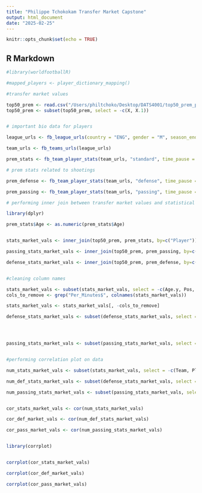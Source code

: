 ```yaml
---
title: "Philippe Tchokokam Transfer Market Capstone"
output: html_document
date: "2025-02-25"
---
```


```r
knitr::opts_chunk$set(echo = TRUE)
```

## R Markdown

```r

#library(worldfootballR)

#mapped_players <- player_dictionary_mapping()


```


```r
#transfer market values

top50_prem <- read.csv("/Users/philtchoko/Desktop/DATS4001/top50_prem_prices.csv")
top50_prem <- subset(top50_prem, select = -c(X, X.1))



```

```r
# important bio data for players

league_urls <- fb_league_urls(country = "ENG", gender = "M", season_end_year = 2024, tier = "1st")

team_urls <- fb_teams_urls(league_urls)

prem_stats <- fb_team_player_stats(team_urls, "standard", time_pause = 7)

```

```r

# prem stats related to shootings

prem_defense <- fb_team_player_stats(team_urls, "defense", time_pause = 6)

```


```r
prem_passing <- fb_team_player_stats(team_urls, "passing", time_pause = 6)

```


```r
# performing inner join between transfer market values and statistical data

library(dplyr)

prem_stats$Age <- as.numeric(prem_stats$Age)


stats_market_vals <- inner_join(top50_prem, prem_stats, by=c("Player"))

passing_stats_market_vals <- inner_join(top50_prem, prem_passing, by=c("Player"))

defense_stats_market_vals <- inner_join(top50_prem, prem_defense, by=c("Player"))


#cleaning column names

stats_market_vals <- subset(stats_market_vals, select = -c(Age.y, Pos, Squad))
cols_to_remove <- grep("Per_Minutes$", colnames(stats_market_vals))

stats_market_vals <- stats_market_vals[, -cols_to_remove]

defense_stats_market_vals <- subset(defense_stats_market_vals, select = -c(Age.y, Pos, Squad))




passing_stats_market_vals <- subset(passing_stats_market_vals, select = -c(Age.y, Pos, Squad))



```


```r
#performing correlation plot on data

num_stats_market_vals <- subset(stats_market_vals, select = -c(Team, Player, Position, Season, Comp, Nation, PlayerURL, MP_Playing_Time))

num_def_stats_market_vals <- subset(defense_stats_market_vals, select = -c(Team, Player, Position, Season, Comp, Nation, PlayerURL))

num_passing_stats_market_vals <- subset(passing_stats_market_vals, select = -c(Team, Player, Position, Season, Comp, Nation, PlayerURL))


cor_stats_market_vals <- cor(num_stats_market_vals)

cor_def_market_vals <- cor(num_def_stats_market_vals)

cor_pass_market_vals <- cor(num_passing_stats_market_vals)


library(corrplot)


corrplot(cor_stats_market_vals)

corrplot(cor_def_market_vals)

corrplot(cor_pass_market_vals)

```
